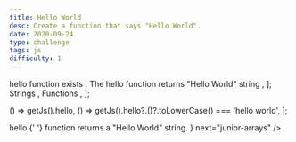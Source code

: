 ```yaml
---
title: Hello World
desc: Create a function that says "Hello World".
date: 2020-09-24
type: challenge
tags: js
difficulty: 1
---
```



  <Text size="small" color="#FAFAFA">
    hello function exists
  </Text>,
  <Text size="small" color="#FAFAFA">
    The hello function returns "Hello World" string
  </Text>,
];

  <Link
    size="small"
    href="https://www.w3schools.com/jsref/jsref_obj_string.asp"
  >
    Strings
  </Link>,
  <Link size="small" href="https://www.w3schools.com/js/js_functions.asp">
    Functions
  </Link>,
];

  () => getJs().hello,
  () => getJs().hello?.()?.toLowerCase() === 'hello world',
];

<Post>
  <CodeEditor
    tasks={tasksListData}
    help={helpListData}
    tabs={tabs}
    tests={tests}
    result={
      <>
        <Text size="preNormal" code>
          hello
        </Text>{' '}
        function returns a "Hello World" string.
      </>
    }
    next="junior-arrays"
  />
</Post>
